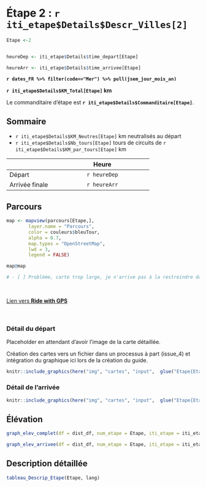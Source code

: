 <!-- Besoin de changer le # de la ville du titre et la variable Etape  -->

# Étape 2 : `r iti_etape$Details$Descr_Villes[2]`

```r
Etape <-2


heureDep <- iti_etape$Details$time_depart[Etape]

heureArr <- iti_etape$Details$time_arrivee[Etape]

```


**`r dates_FR %>% filter(code=="Mer") %>% pull(jsem_jour_mois_an)`** 

 **`r iti_etape$Details$KM_Total[Etape]` km**


Le commanditaire d'étape est **`r iti_etape$Details$Commanditaire[Etape]`**. 

## Sommaire

- `r iti_etape$Details$KM_Neutres[Etape]` km neutralisés au départ   
- `r iti_etape$Details$Nb_tours[Etape]` tours de circuits de `r iti_etape$Details$KM_par_tours[Etape]` km

----------------------------------------------------
                                              Heure
----------------- ----------------------------------
Départ                                  `r heureDep`

Arrivée finale                         `r heureArr`
----------------------------------------------------

## Parcours

```r

map <- mapview(parcours[Etape,],
        layer.name = "Parcours",
        color = couleurs$bleuTour,
        alpha = 0.7,
        map.types = "OpenStreetMap",
        lwd = 3,
        legend = FALSE)

map@map

# - [ ] Problème, carte trop large, je n'arrive pas à la restreindre dans bs4_book

```


<br/>

<a href="`r iti_etape$Details$Liens[Etape]`" target="blank">Lien vers <strong>Ride with GPS</strong></a>

<br/>

### Détail du départ

Placeholder en attendant d'avoir l'image de la carte détaillée. 

Création des cartes vers un fichier dans un processus à part (issue_4) et intégration du graphique ici lors de la création du guide.

```r

knitr::include_graphics(here("img", "cartes", "input",  glue("Etape{Etape}_Dep.png")))

```

### Détail de l'arrivée

```r

knitr::include_graphics(here("img", "cartes", "input",  glue("Etape{Etape}_Arr.png")))

```


## Élévation

```r
graph_elev_complet(df = dist_df, num_etape = Etape, iti_etape = iti_etape, language = lang)
```

```r
graph_elev_arrivee(df = dist_df, num_etape = Etape, iti_etape = iti_etape, language = lang, km_finaux =  iti_etape$Details$KM_par_tours[Etape])
```


## Description détaillée

```r


tableau_Descrip_Etape(Etape, lang)

```


